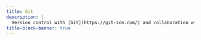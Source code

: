 ```yaml
---
title: Git
description: |
  Version control with [Git](https://git-scm.com/) and collaboration with [GitHub](https://github.com/)/[GitLab](https://gitlab.com/).
title-block-banner: true
---
```



